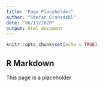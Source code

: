 ```yaml
---
title: "Page Placeholder"
author: "Stefan Gronsdahl"
date: "06/11/2020"
output: html_document
---
```


```r
knitr::opts_chunk$set(echo = TRUE)
```

## R Markdown

This page is a placeholder
